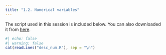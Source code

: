 ```yaml
---
title: "1.2. Numerical variables"
---
```


The script used in this session is included below. You can also downloaded it from <a href="desc_num.R" download>here</a>.

```r
#| echo: false
#| warning: false
cat(readLines("desc_num.R"), sep = "\n")
```

